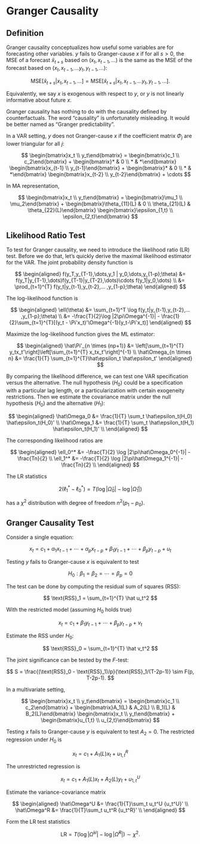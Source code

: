 # Granger Causality

## Definition

Granger causality conceptualizes how useful some variables are for
forecasting other variables. $y$ fails to Granger-cause $x$ if for all
$s >0$, the MSE of a forecast $\hat x_{t+s}$ based on
$(x_t,x_{t-1},...)$ is the same as the MSE of the forecast based on
$(x_t,x_{t-1},... y_t,y_{t-1},...)$:

$$
\text{MSE}[\hat x_{t+s}|x_t,x_{t-1},...] = 
\text{MSE}[\hat x_{t+s}|x_t,x_{t-1},...y_t,y_{t-1},...].
$$

Equivalently, we say $x$ is exogenous with respect to $y$, or $y$ is not
linearly informative about future $x$.

Granger causality has nothing to do with the causality defined by
counterfactuals. The word "causality" is unfortunately misleading. It
would be better named as "Granger predictability".

In a VAR setting, $y$ does not Granger-cause $x$ if the coefficient
matrix $\Phi_j$ are lower triangular for all $j$:

$$
\begin{bmatrix}x_t \\ y_t\end{bmatrix} = 
\begin{bmatrix}c_1 \\ c_2\end{bmatrix} +
\begin{bmatrix}* & 0 \\ * & *\end{bmatrix}
\begin{bmatrix}x_{t-1} \\ y_{t-1}\end{bmatrix} + 
\begin{bmatrix}* & 0 \\ * & *\end{bmatrix}
\begin{bmatrix}x_{t-2} \\ y_{t-2}\end{bmatrix} + \cdots
$$

In MA representation,

$$
\begin{bmatrix}x_t \\ y_t\end{bmatrix} = 
\begin{bmatrix}\mu_1 \\ \mu_2\end{bmatrix} +
\begin{bmatrix}\theta_{11}(L) & 0 \\ \theta_{21}(L) & \theta_{22}(L)\end{bmatrix}
\begin{bmatrix}\epsilon_{1,t} \\ \epsilon_{2,t}\end{bmatrix}
$$

## Likelihood Ratio Test

To test for Granger causality, we need to introduce the likelihood ratio
(LR) test. Before we do that, let's quickly derive the maximal
likelihood estimator for the VAR. The joint probability density function
is

$$
\begin{aligned}
f(y_T,y_{T-1},\dots,y_1 | y_0,\dots,y_{1-p};\theta)
&= f(y_T|y_{T-1},\dots)f(y_{T-1}|y_{T-2},\dots)\cdots f(y_1|y_0,\dots) \\
&= \prod_{t=1}^{T} f(y_t|y_{t-1},y_{t-2},... ,y_{1-p};\theta)
\end{aligned}
$$

The log-likelihood function is

$$
\begin{aligned}
\ell(\theta) &= \sum_{t=1}^T \log f(y_t|y_{t-1},y_{t-2},... ,y_{1-p};\theta) \\
&= -\frac{T}{2}\log |2\pi\Omega^{-1}| - \frac{1}{2}\sum_{t=1}^{T}[(y_t - \Pi'x_t)'\Omega^{-1}(y_t-\Pi'x_t)]
\end{aligned}
$$

Maximize the log-likelihood function gives the ML estimator:

$$
\begin{aligned}
\hat\Pi'_{n \times (np+1)} &= 
\left[\sum_{t=1}^{T} y_tx_t'\right]\left[\sum_{t=1}^{T} x_tx_t'\right]^{-1} \\
\hat\Omega_{n \times n} &= \frac{1}{T} \sum_{t=1}^{T}\hat\epsilon_t \hat\epsilon_t'
\end{aligned}
$$

By comparing the likelihood difference, we can test one VAR
specification versus the alternative. The null hypothesis ($H_0$) could
be a specification with a particular lag length, or a particularization
with certain exogeneity restrictions. Then we estimate the covariance
matrix under the null hypothesis ($H_0$) and the alternative ($H_1$):

$$
\begin{aligned}
\hat\Omega_0 &= \frac{1}{T} \sum_t \hat\epsilon_t(H_0) \hat\epsilon_t(H_0)' \\
\hat\Omega_1 &= \frac{1}{T} \sum_t \hat\epsilon_t(H_1) \hat\epsilon_t(H_1)' \\
\end{aligned}
$$

The corresponding likelihood ratios are

$$
\begin{aligned}
\ell_0^* &= -\frac{T}{2} \log |2\pi\hat\Omega_0^{-1}| - \frac{Tn}{2} \\
\ell_1^* &= -\frac{T}{2} \log |2\pi\hat\Omega_1^{-1}| - \frac{Tn}{2} \\
\end{aligned}
$$

The LR statistics

$$
2(\ell_1^* - \ell_0^*) = T(\log |\hat\Omega_0| - \log |\hat\Omega_1|)
$$

has a $\chi^2$ distribution with degree of freedom $n^2(p_1 - p_0)$.

## Granger Causality Test

Consider a single equation:

$$
x_t = c_1 + \alpha_1 x_{t-1}+\cdots+\alpha_p x_{t-p} + 
\beta_1 y_{t-1} + \cdots +\beta_p y_{t-p} + u_t
$$

Testing $y$ fails to Granger-cause $x$ is equivalent to test

$$
H_0: \beta_1 = \beta_2=\cdots=\beta_p=0
$$

The test can be done by computing the residual sum of squares (RSS):

$$
\text{RSS}_1 = \sum_{t=1}^{T} \hat u_t^2
$$

With the restricted model (assuming $H_0$ holds true)

$$
x_t = c_1 + \beta_1 y_{t-1} + \cdots +\beta_p y_{t-p} + v_t
$$

Estimate the RSS under $H_0$:

$$
\text{RSS}_0 = \sum_{t=1}^{T} \hat v_t^2
$$

The joint significance can be tested by the $F$-test:

$$
S = \frac{(\text{RSS}_0 - \text{RSS}_1)/p}{\text{RSS}_1/(T-2p-1)} \sim F(p, T-2p-1).
$$

In a multivariate setting,

$$
\begin{bmatrix}x_t \\ y_t\end{bmatrix} = 
\begin{bmatrix}c_1 \\ c_2\end{bmatrix} +
\begin{bmatrix}A_1(L) & A_2(L) \\ B_1(L) & B_2(L)\end{bmatrix}
\begin{bmatrix}x_t \\ y_t\end{bmatrix} +
\begin{bmatrix}u_{1,t} \\ u_{2,t}\end{bmatrix} 
$$

Testing $x$ fails to Granger-cause $y$ is equivalent to test $A_2=0$.
The restricted regression under $H_0$ is

$$
x_t = c_1 + A_1(L) x_t + u_{1,t}^{R}
$$

The unrestricted regression is

$$
x_t = c_1 + A_1(L) x_t + A_2(L) y_t + u_{1,t}^{U}
$$

Estimate the variance-covariance matrix

$$
\begin{aligned}
\hat\Omega^U &= \frac{1}{T}\sum_t u_t^U {u_t^U}' \\
\hat\Omega^R &= \frac{1}{T}\sum_t u_t^R {u_t^R}' \\
\end{aligned}
$$

Form the LR test statistics

$$
\text{LR} = T(\log |\hat\Omega^U| - \log |\hat\Omega^R|) \sim \chi^2.
$$
